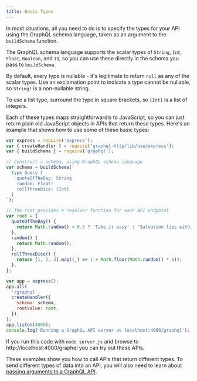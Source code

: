 ```yaml
---
title: Basic Types
---
```


In most situations, all you need to do is to specify the types for your API using the GraphQL schema language, taken as an argument to the `buildSchema` function.

The GraphQL schema language supports the scalar types of `String`, `Int`, `Float`, `Boolean`, and `ID`, so you can use these directly in the schema you pass to `buildSchema`.

By default, every type is nullable - it's legitimate to return `null` as any of the scalar types. Use an exclamation point to indicate a type cannot be nullable, so `String!` is a non-nullable string.

To use a list type, surround the type in square brackets, so `[Int]` is a list of integers.

Each of these types maps straightforwardly to JavaScript, so you can just return plain old JavaScript objects in APIs that return these types. Here's an example that shows how to use some of these basic types:

```js
var express = require('express');
var { createHandler } = require('graphql-http/lib/use/express');
var { buildSchema } = require('graphql');

// Construct a schema, using GraphQL schema language
var schema = buildSchema(`
  type Query {
    quoteOfTheDay: String
    random: Float!
    rollThreeDice: [Int]
  }
`);

// The root provides a resolver function for each API endpoint
var root = {
  quoteOfTheDay() {
    return Math.random() < 0.5 ? 'Take it easy' : 'Salvation lies within';
  },
  random() {
    return Math.random();
  },
  rollThreeDice() {
    return [1, 2, 3].map((_) => 1 + Math.floor(Math.random() * 6));
  },
};

var app = express();
app.all(
  '/graphql',
  createHandler({
    schema: schema,
    rootValue: root,
  }),
);
app.listen(4000);
console.log('Running a GraphQL API server at localhost:4000/graphql');
```

If you run this code with `node server.js` and browse to http://localhost:4000/graphql you can try out these APIs.

These examples show you how to call APIs that return different types. To send different types of data into an API, you will also need to learn about [passing arguments to a GraphQL API](/passing-arguments/).
